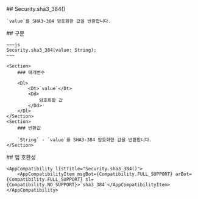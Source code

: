 
<Section>
    ## Security.sha3_384()

    `value`를 SHA3-384 암호화한 값을 반환합니다.
</Section>
<Section>
    ## 구문

    ~~~js
    Security.sha3_384(value: String);
    ~~~

    <Section>
        ### 매개변수

        <Dl>
            <Dt>`value`</Dt>
            <Dd>
                암호화할 값
            </Dd>
        </Dl>
    </Section>
    <Section>
        ### 반환값

        `String` - `value`를 SHA3-384 암호화한 값을 반환합니다.
    </Section>
</Section>
<Section>
    ## 앱 호환성

    <AppCompatibility listTitle="Security.sha3_384()">
        <AppCompatibilityItem msgBot={Compatibility.FULL_SUPPORT} arBot={Compatibility.FULL_SUPPORT} sl={Compatibility.NO_SUPPORT}>`sha3_384`</AppCompatibilityItem>
    </AppCompatibility>
</Section>